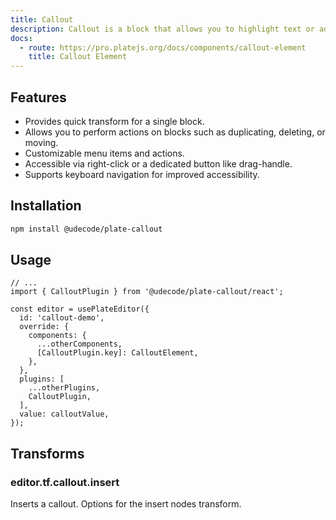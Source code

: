 ```yaml
---
title: Callout
description: Callout is a block that allows you to highlight text or add additional information to a block.
docs:
  - route: https://pro.platejs.org/docs/components/callout-element
    title: Callout Element
---
```


<ComponentPreviewPro
  name="pro-iframe-demo"
  id="callout"
  component="callout"
/>

<PackageInfo>

## Features

- Provides quick transform for a single block.
- Allows you to perform actions on blocks such as duplicating, deleting, or moving.
- Customizable menu items and actions.
- Accessible via right-click or a dedicated button like drag-handle.
- Supports keyboard navigation for improved accessibility.

</PackageInfo>

## Installation


```bash
npm install @udecode/plate-callout
```

## Usage

```tsx
// ...
import { CalloutPlugin } from '@udecode/plate-callout/react';

const editor = usePlateEditor({
  id: 'callout-demo',
  override: {
    components: {
      ...otherComponents,
      [CalloutPlugin.key]: CalloutElement,
    },
  },
  plugins: [
    ...otherPlugins,
    CalloutPlugin,
  ],
  value: calloutValue,
});
```

## Transforms

### editor.tf.callout.insert

Inserts a callout.
<APIParameters>
  <APIItem name="options" type="InsertNodesOptions">
    Options for the insert nodes transform.
  </APIItem>
</APIParameters>

